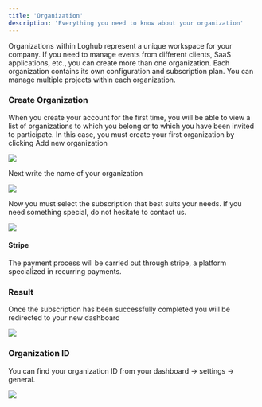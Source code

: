 ```yaml
---
title: 'Organization'
description: 'Everything you need to know about your organization'
---
```


Organizations within Loghub represent a unique workspace for your company. 
If you need to manage events from different clients, SaaS applications, etc., you can create more than one organization. Each organization contains its own configuration and subscription plan. You can manage multiple projects within each organization.

### Create Organization
When you create your account for the first time, you will be able to view a list of organizations to which you belong or to which you have been invited to participate. In this case, you must create your first organization by clicking Add new organization
<Frame>
  <img src="/images/create_org.png" />
</Frame>

Next write the name of your organization
<Frame>
  <img src="/images/create-org-2.png" />
</Frame>

Now you must select the subscription that best suits your needs. If you need something special, do not hesitate to contact us.
<Frame>
  <img src="/images/create-org-3.png" />
</Frame>

#### Stripe
The payment process will be carried out through stripe, a platform specialized in recurring payments.

### Result 
Once the subscription has been successfully completed you will be redirected to your new dashboard
<Frame>
  <img src="/images/create-org-4.png" />
</Frame>

### Organization ID


You can find your organization ID from your dashboard -> settings -> general.

<Frame>
  <img src="/images/organization_setting_general.png" />
</Frame>